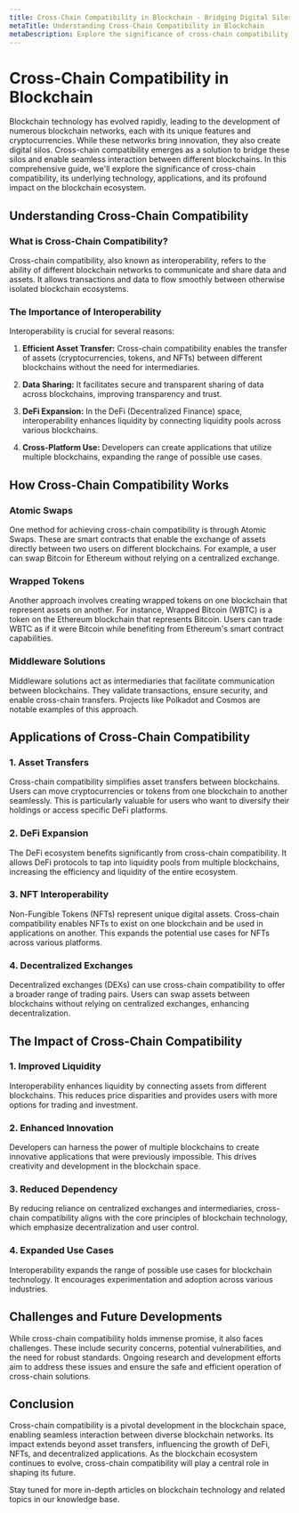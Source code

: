 ```yaml
---
title: Cross-Chain Compatibility in Blockchain - Bridging Digital Silos
metaTitle: Understanding Cross-Chain Compatibility in Blockchain
metaDescription: Explore the significance of cross-chain compatibility in blockchain technology. Learn how it enables interoperability, its applications, and its impact on the blockchain ecosystem.
---
```


# Cross-Chain Compatibility in Blockchain

Blockchain technology has evolved rapidly, leading to the development of numerous blockchain networks, each with its unique features and cryptocurrencies. While these networks bring innovation, they also create digital silos. Cross-chain compatibility emerges as a solution to bridge these silos and enable seamless interaction between different blockchains. In this comprehensive guide, we'll explore the significance of cross-chain compatibility, its underlying technology, applications, and its profound impact on the blockchain ecosystem.

## Understanding Cross-Chain Compatibility

### What is Cross-Chain Compatibility?

Cross-chain compatibility, also known as interoperability, refers to the ability of different blockchain networks to communicate and share data and assets. It allows transactions and data to flow smoothly between otherwise isolated blockchain ecosystems.

### The Importance of Interoperability

Interoperability is crucial for several reasons:

1. **Efficient Asset Transfer:** Cross-chain compatibility enables the transfer of assets (cryptocurrencies, tokens, and NFTs) between different blockchains without the need for intermediaries.

2. **Data Sharing:** It facilitates secure and transparent sharing of data across blockchains, improving transparency and trust.

3. **DeFi Expansion:** In the DeFi (Decentralized Finance) space, interoperability enhances liquidity by connecting liquidity pools across various blockchains.

4. **Cross-Platform Use:** Developers can create applications that utilize multiple blockchains, expanding the range of possible use cases.

## How Cross-Chain Compatibility Works

### Atomic Swaps

One method for achieving cross-chain compatibility is through Atomic Swaps. These are smart contracts that enable the exchange of assets directly between two users on different blockchains. For example, a user can swap Bitcoin for Ethereum without relying on a centralized exchange.

### Wrapped Tokens

Another approach involves creating wrapped tokens on one blockchain that represent assets on another. For instance, Wrapped Bitcoin (WBTC) is a token on the Ethereum blockchain that represents Bitcoin. Users can trade WBTC as if it were Bitcoin while benefiting from Ethereum's smart contract capabilities.

### Middleware Solutions

Middleware solutions act as intermediaries that facilitate communication between blockchains. They validate transactions, ensure security, and enable cross-chain transfers. Projects like Polkadot and Cosmos are notable examples of this approach.

## Applications of Cross-Chain Compatibility

### 1. Asset Transfers

Cross-chain compatibility simplifies asset transfers between blockchains. Users can move cryptocurrencies or tokens from one blockchain to another seamlessly. This is particularly valuable for users who want to diversify their holdings or access specific DeFi platforms.

### 2. DeFi Expansion

The DeFi ecosystem benefits significantly from cross-chain compatibility. It allows DeFi protocols to tap into liquidity pools from multiple blockchains, increasing the efficiency and liquidity of the entire ecosystem.

### 3. NFT Interoperability

Non-Fungible Tokens (NFTs) represent unique digital assets. Cross-chain compatibility enables NFTs to exist on one blockchain and be used in applications on another. This expands the potential use cases for NFTs across various platforms.

### 4. Decentralized Exchanges

Decentralized exchanges (DEXs) can use cross-chain compatibility to offer a broader range of trading pairs. Users can swap assets between blockchains without relying on centralized exchanges, enhancing decentralization.

## The Impact of Cross-Chain Compatibility

### 1. Improved Liquidity

Interoperability enhances liquidity by connecting assets from different blockchains. This reduces price disparities and provides users with more options for trading and investment.

### 2. Enhanced Innovation

Developers can harness the power of multiple blockchains to create innovative applications that were previously impossible. This drives creativity and development in the blockchain space.

### 3. Reduced Dependency

By reducing reliance on centralized exchanges and intermediaries, cross-chain compatibility aligns with the core principles of blockchain technology, which emphasize decentralization and user control.

### 4. Expanded Use Cases

Interoperability expands the range of possible use cases for blockchain technology. It encourages experimentation and adoption across various industries.

## Challenges and Future Developments

While cross-chain compatibility holds immense promise, it also faces challenges. These include security concerns, potential vulnerabilities, and the need for robust standards. Ongoing research and development efforts aim to address these issues and ensure the safe and efficient operation of cross-chain solutions.

## Conclusion

Cross-chain compatibility is a pivotal development in the blockchain space, enabling seamless interaction between diverse blockchain networks. Its impact extends beyond asset transfers, influencing the growth of DeFi, NFTs, and decentralized applications. As the blockchain ecosystem continues to evolve, cross-chain compatibility will play a central role in shaping its future.

Stay tuned for more in-depth articles on blockchain technology and related topics in our knowledge base.
